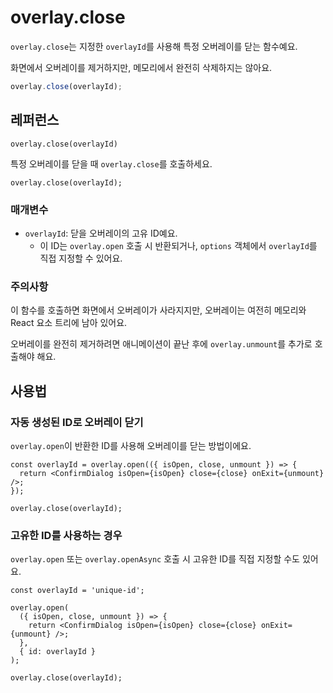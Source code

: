 # overlay.close

`overlay.close`는 지정한 `overlayId`를 사용해 특정 오버레이를 닫는 함수예요.

화면에서 오버레이를 제거하지만, 메모리에서 완전히 삭제하지는 않아요.

```ts
overlay.close(overlayId);
```

## 레퍼런스

`overlay.close(overlayId)`

특정 오버레이를 닫을 때 `overlay.close`를 호출하세요.

```tsx
overlay.close(overlayId);
```

### 매개변수

- `overlayId`: 닫을 오버레이의 고유 ID예요.
  - 이 ID는 `overlay.open` 호출 시 반환되거나, `options` 객체에서 `overlayId`를 직접 지정할 수 있어요.

### 주의사항

이 함수를 호출하면 화면에서 오버레이가 사라지지만, 오버레이는 여전히 메모리와 React 요소 트리에 남아 있어요.

오버레이를 완전히 제거하려면 애니메이션이 끝난 후에 `overlay.unmount`를 추가로 호출해야 해요.

## 사용법

### 자동 생성된 ID로 오버레이 닫기

`overlay.open`이 반환한 ID를 사용해 오버레이를 닫는 방법이에요.

```tsx {5}
const overlayId = overlay.open(({ isOpen, close, unmount }) => {
  return <ConfirmDialog isOpen={isOpen} close={close} onExit={unmount} />;
});

overlay.close(overlayId);
```

### 고유한 ID를 사용하는 경우

`overlay.open` 또는 `overlay.openAsync` 호출 시 고유한 ID를 직접 지정할 수도 있어요.

```tsx {10}
const overlayId = 'unique-id';

overlay.open(
  ({ isOpen, close, unmount }) => {
    return <ConfirmDialog isOpen={isOpen} close={close} onExit={unmount} />;
  },
  { id: overlayId }
);

overlay.close(overlayId);
```
